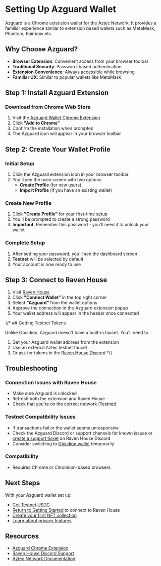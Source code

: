 
# Setting Up Azguard Wallet

Azguard is a Chrome extension wallet for the Aztec Network. It provides a familiar experience similar to extension based wallets such as MetaMask, Phantom, Rainbow etc.

## Why Choose Azguard?

- **Browser Extension**: Convenient access from your browser toolbar
- **Traditional Security**: Password-based authentication
- **Extension Convenience**: Always accessible while browsing
- **Familiar UX**: Similar to popular wallets like MetaMask

## Step 1: Install Azguard Extension

### Download from Chrome Web Store

1. Visit the [Azguard Wallet Chrome Extension](https://chromewebstore.google.com/detail/azguard-wallet/pliilpflcmabdiapdeihifihkbdfnbmn?hl=en&authuser=0)
2. Click **"Add to Chrome"**
3. Confirm the installation when prompted
4. The Azguard icon will appear in your browser toolbar

## Step 2: Create Your Wallet Profile

### Initial Setup

1. Click the Azguard extension icon in your browser toolbar
2. You'll see the main screen with two options:
   - **Create Profile** (for new users)
   - **Import Profile** (if you have an existing wallet)

### Create New Profile

1. Click **"Create Profile"** for your first-time setup
2. You'll be prompted to create a strong password
3. **Important**: Remember this password - you'll need it to unlock your wallet

### Complete Setup

1. After setting your password, you'll see the dashboard screen
2. **Testnet** will be selected by default
3. Your account is now ready to use

## Step 3: Connect to Raven House

1. Visit [Raven House](https://app.ravenhouse.xyz)
2. Click **"Connect Wallet"** in the top right corner
3. Select **"Azguard"** from the wallet options
4. Approve the connection in the Azguard extension popup
5. Your wallet address will appear in the header once connected

{/* ## Getting Testnet Tokens

Unlike Obsidion, Azguard doesn't have a built-in faucet. You'll need to:

1. Get your Azguard wallet address from the extension
2. Use an external Aztec testnet faucet
3. Or ask for tokens in the [Raven House Discord](https://discord.com/invite/gCPZhWBYQH) */}

## Troubleshooting

### Connection Issues with Raven House
- Make sure Azguard is unlocked
- Refresh both the extension and Raven House
- Check that you're on the correct network (Testnet)

### Testnet Compatibility Issues
- If transactions fail or the wallet seems unresponsive
- Check the Azguard Discord or support channels for known issues or [create a support ticket](https://discord.com/channels/1344562923569152021/1352269582550831207) on Raven House Discord
- Consider switching to [Obsidion wallet](/wallets/obsidion) temporarily 

### Compatibility
- Requires Chrome or Chromium-based browsers

## Next Steps

With your Azguard wallet set up:
- [Get Testnet USDC](/guides/add-usdc-token)
- [Return to Getting Started](/guides/get-started) to connect to Raven House
- [Create your first NFT collection](/guides/launch-nft-collection)
- [Learn about privacy features](/guides/privacy)

## Resources

- [Azguard Chrome Extension](https://chromewebstore.google.com/detail/azguard-wallet/pliilpflcmabdiapdeihifihkbdfnbmn?hl=en&authuser=0)
- [Raven House Discord Support](https://discord.com/invite/gCPZhWBYQH)
- [Aztec Network Documentation](https://docs.aztec.network/)